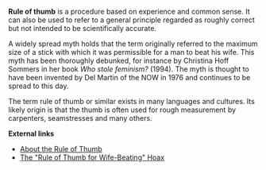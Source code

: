 '''Rule of thumb''' is a procedure based on experience and common sense. It can also be used to refer to a general principle regarded as roughly correct but not intended to be scientifically accurate.

A widely spread myth holds that the term originally referred to the maximum size of a stick with which it was permissible for a man to beat his wife. This myth has been thoroughly debunked, for instance by Christina Hoff Sommers in her book ''Who stole feminism?'' (1994). The myth is thought to have been invented by Del Martin of the NOW in 1976 and continues to be spread to this day. 

The term rule of thumb or similar exists in many languages and cultures. Its likely origin is that the thumb is often used for rough measurement by carpenters, seamstresses and many others.

'''External links'''
*[http://www.canlaw.com/rights/thumbrul.htm About the Rule of Thumb]
*[http://www.debunker.com/texts/ruleofthumb.html The "Rule of Thumb for Wife-Beating" Hoax]